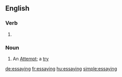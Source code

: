 ==English==

===Verb===
{{head|en}}

# {{present participle of|essay|lang=en}}

===Noun===
{{en-noun}}

# An [[attempt|Attempt]]; a [[try]]

[[de:essaying]]
[[fr:essaying]]
[[hu:essaying]]
[[simple:essaying]]